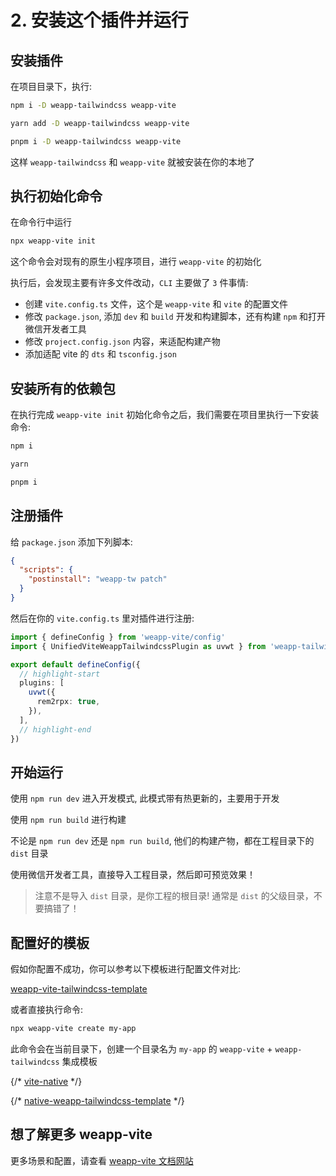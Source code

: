 
# 2. 安装这个插件并运行

## 安装插件

在项目目录下，执行:


<Tabs>
  <TabItem label="npm" value="npm">
  

```bash
npm i -D weapp-tailwindcss weapp-vite
```


  </TabItem>
  <TabItem label="yarn" value="yarn">
  

```bash
yarn add -D weapp-tailwindcss weapp-vite
```


  </TabItem>
  <TabItem label="pnpm" value="pnpm">
  

```bash
pnpm i -D weapp-tailwindcss weapp-vite
```


  </TabItem>
</Tabs>

这样 `weapp-tailwindcss` 和 `weapp-vite` 就被安装在你的本地了

## 执行初始化命令

在命令行中运行

```sh
npx weapp-vite init
```

这个命令会对现有的原生小程序项目，进行 `weapp-vite` 的初始化

执行后，会发现主要有许多文件改动，`CLI` 主要做了 `3` 件事情:

- 创建 `vite.config.ts` 文件，这个是 `weapp-vite` 和 `vite` 的配置文件
- 修改 `package.json`, 添加 `dev` 和 `build` 开发和构建脚本，还有构建 `npm` 和打开微信开发者工具
- 修改 `project.config.json` 内容，来适配构建产物
- 添加适配 vite 的 `dts` 和 `tsconfig.json`

## 安装所有的依赖包

在执行完成 `weapp-vite init` 初始化命令之后，我们需要在项目里执行一下安装命令:

<Tabs>
  <TabItem label="npm" value="npm">
  

```bash
npm i
```


  </TabItem>
  <TabItem label="yarn" value="yarn">
  

```bash
yarn
```


  </TabItem>
  <TabItem label="pnpm" value="pnpm">
  

```bash
pnpm i
```


  </TabItem>
</Tabs>

## 注册插件

给 `package.json` 添加下列脚本:
```json title="package.json"
{
  "scripts": {
    "postinstall": "weapp-tw patch"
  }
}

```

然后在你的 `vite.config.ts` 里对插件进行注册:

```ts title="vite.config.ts"
import { defineConfig } from 'weapp-vite/config'
import { UnifiedViteWeappTailwindcssPlugin as uvwt } from 'weapp-tailwindcss/vite'

export default defineConfig({
  // highlight-start
  plugins: [
    uvwt({
      rem2rpx: true,
    }),
  ],
  // highlight-end
})

```


## 开始运行

使用 `npm run dev` 进入开发模式, 此模式带有热更新的，主要用于开发

使用 `npm run build` 进行构建

不论是 `npm run dev` 还是 `npm run build`, 他们的构建产物，都在工程目录下的 `dist` 目录

使用微信开发者工具，直接导入工程目录，然后即可预览效果！

>注意不是导入 `dist` 目录，是你工程的根目录! 通常是 `dist` 的父级目录，不要搞错了！

## 配置好的模板

假如你配置不成功，你可以参考以下模板进行配置文件对比:

[weapp-vite-tailwindcss-template](https://github.com/weapp-vite/weapp-vite/tree/main/apps/weapp-vite-tailwindcss-template)

或者直接执行命令:

```bash
npx weapp-vite create my-app
```

此命令会在当前目录下，创建一个目录名为 `my-app` 的 `weapp-vite` + `weapp-tailwindcss` 集成模板

{/* [vite-native](https://github.com/sonofmagic/weapp-tailwindcss/tree/main/apps/vite-native) */}

{/* [native-weapp-tailwindcss-template](https://github.com/sonofmagic/native-weapp-tailwindcss-template) */}

## 想了解更多 weapp-vite

更多场景和配置，请查看 [weapp-vite 文档网站](https://vite.icebreaker.top/)



